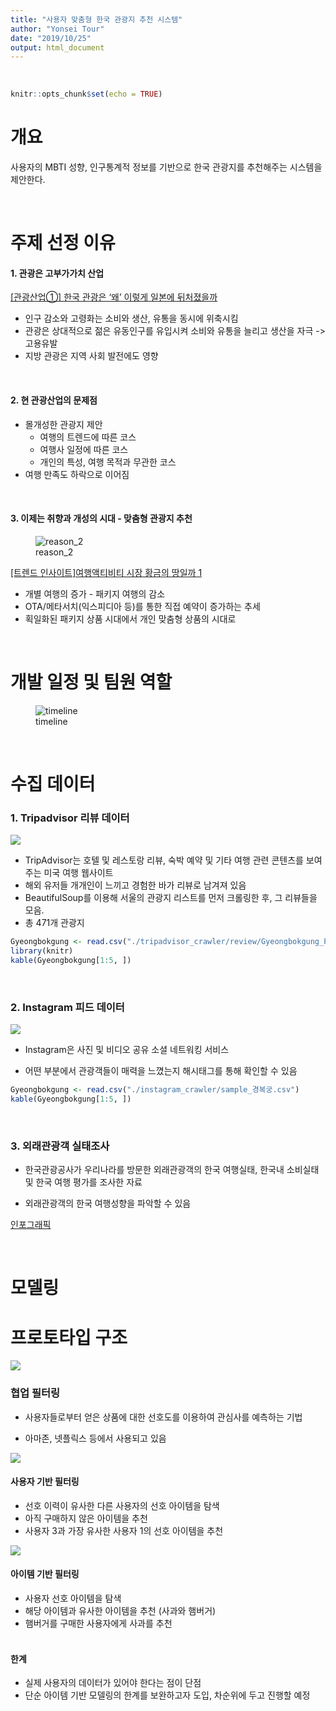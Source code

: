 ```yaml
---
title: "사용자 맞춤형 한국 관광지 추천 시스템"
author: "Yonsei Tour"
date: "2019/10/25"
output: html_document
---
```

&nbsp;
&nbsp;
&nbsp;

```r
knitr::opts_chunk$set(echo = TRUE)
```
# 개요

사용자의 MBTI 성향, 인구통계적 정보를 기반으로 한국 관광지를 추천해주는 시스템을 제안한다.

&nbsp;
&nbsp;
&nbsp;


# 주제 선정 이유

#### 1. 관광은 고부가가치 산업

[[관광산업①] 한국 관광은 ‘왜’ 이렇게 일본에 뒤처졌을까](https://www.sisajournal.com/news/articleView.html?idxno=177744)

- 인구 감소와 고령화는 소비와 생산, 유통을 동시에 위축시킴
- 관광은 상대적으로 젊은 유동인구를 유입시켜 소비와 유통을 늘리고 생산을 자극 -> 고용유발
- 지방 관광은 지역 사회 발전에도 영향  

&nbsp;
&nbsp;
&nbsp;

  
#### 2. 현 관광산업의 문제점

- 몰개성한 관광지 제안
  - 여행의 트렌드에 따른 코스
  - 여행사 일정에 따른 코스
  - 개인의 특성, 여행 목적과 무관한 코스
- 여행 만족도 하락으로 이어짐  

&nbsp;
&nbsp;
&nbsp;

  
#### 3. 이제는 취향과 개성의 시대 - 맞춤형 관광지 추천



![reason_2](./mid_report_fig/reason_2.jpg)

[[트렌드 인사이트]여행액티비티 시장 황금의 땅일까 1](http://www.ttlnews.com/article/travel_report/4166)

- 개별 여행의 증가 - 패키지 여행의 감소
- OTA/메타서치(익스피디아 등)를 통한 직접 예약이 증가하는 추세
- 획일화된 패키지 상품 시대에서 개인 맞춤형 상품의 시대로


&nbsp;
&nbsp;
&nbsp;



# 개발 일정 및 팀원 역할

![timeline](./mid_report_fig/timeline.png)

&nbsp;
&nbsp;
&nbsp;




# 수집 데이터

### 1. Tripadvisor 리뷰 데이터

![](./mid_report_fig/trip_crawl.png)

- TripAdvisor는 호텔 및 레스토랑 리뷰, 숙박 예약 및 기타 여행 관련 콘텐츠를 보여주는 미국 여행 웹사이트
- 해외 유저들 개개인이 느끼고 경험한 바가 리뷰로 남겨져 있음
- BeautifulSoup를 이용해 서울의 관광지 리스트를 먼저 크롤링한 후, 그 리뷰들을 모음.
- 총 471개 관광지

```r
Gyeongbokgung <- read.csv("./tripadvisor_crawler/review/Gyeongbokgung_Palace-Seoul.csv")
library(knitr)
kable(Gyeongbokgung[1:5, ])
```



&nbsp;
&nbsp;
&nbsp;



### 2. Instagram 피드 데이터

![](./mid_report_fig/inst_crwawl.png)

- Instagram은 사진 및 비디오 공유 소셜 네트워킹 서비스

- 어떤 부분에서 관광객들이 매력을 느꼈는지 해시태그를 통해 확인할 수 있음

```r
Gyeongbokgung <- read.csv("./instagram_crawler/sample_경복궁.csv")
kable(Gyeongbokgung[1:5, ])
```
  
&nbsp;
&nbsp;
&nbsp;



### 3. 외래관광객 실태조사

- 한국관광공사가 우리나라를 방문한 외래관광객의 한국 여행실태, 한국내 소비실태 및 한국 여행 평가를 조사한 자료 

- 외래관광객의 한국 여행성향을 파악할 수 있음 


[인포그래픽](https://kto.visitkorea.or.kr/file/download/bd/522dfda4-6d8e-11e9-b01e-c515ccf49883.pdf.kto)

&nbsp;
&nbsp;
&nbsp;




# 모델링







# 프로토타입 구조

![](./mid_report_fig/prototype.png)

### 협업 필터링

- 사용자들로부터 얻은 상품에 대한 선호도를 이용하여 관심사를 예측하는 기법

- 아마존, 넷플릭스 등에서 사용되고 있음

  



![](./mid_report_fig/CF_0.png)

#### 사용자 기반 필터링

- 선호 이력이 유사한 다른 사용자의 선호 아이템을 탐색
- 아직 구매하지 않은 아이템을 추천
- 사용자 3과 가장 유사한 사용자 1의 선호 아이템을 추천
&nbsp;
&nbsp;
&nbsp;


![](./mid_report_fig/CF_1.png)



#### 아이템 기반 필터링

- 사용자 선호 아이템을 탐색
- 해당 아이템과 유사한 아이템을 추천 (사과와 햄버거)
- 햄버거를 구매한 사용자에게 사과를 추천  
&nbsp;
&nbsp;
&nbsp;
  
#### 한계

- 실제 사용자의 데이터가 있어야 한다는 점이 단점
- 단순 아이템 기반 모델링의 한계를 보완하고자 도입, 차순위에 두고 진행할 예정
